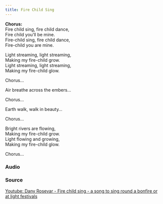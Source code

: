```yaml
---
title: Fire Child Sing
---
```


  
**Chorus:**  
Fire child sing, fire child dance,  
Fire child you’ll be mine.  
Fire-child sing, fire child dance,  
Fire-child you are mine.  
  
Light streaming, light streaming,  
Making my fire-child grow.  
Light streaming, light streaming,  
Making my fire-child glow.  

Chorus...  
  
Air breathe across the embers…  

Chorus...  
  
Earth walk, walk in beauty…  

Chorus... 
  
Bright rivers are flowing,  
Making my fire-child grow.  
Light flowing and growing,  
Making my fire-child glow.  

Chorus...  

### Audio

<AudioComponent source="/audio/fire-child-sing.m4a"/>

### Source  
[Youtube: Dany Rosevar - Fire child sing - a song to sing round a bonfire or at light festivals
](https://www.youtube.com/watch?v=iOg7iIcYqUI)   
  
